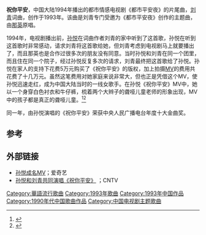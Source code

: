 '''祝你平安'''，中国大陆1994年播出的都市情感电视剧《都市平安夜》的片尾曲，[[刘青|刘青]]词曲，创作于1993年。该曲是刘青专门受邀为《都市平安夜》创作的主题曲，由[[那英|那英]]原唱。

1994年，电视剧播出前，[[孙悦_(歌手)|孙悦]]在词曲作者刘青的家中听到了这首歌，孙悦在听到这首歌时非常感动，请求刘青将这首歌给她，但刘青考虑到电视剧马上就要播出了，而且那英也是合作过很多次的朋友没有同意。当时孙悦和刘青在同一个团里，而且住在同一个院子，经过孙悦反复多次的请求，刘青最终把这首歌给了孙悦。孙悦在家人的支持下花费5万元购买了《祝你平安》的版权，加上拍摄[[MV|MV]]的费用共花费了十几万元。虽然这笔费用对她家庭来说非常大，但也正是凭借这个MV，使孙悦迅速走红，成为中国大陆当时的一线女歌手。在孙悦《祝你平安》MV中，她以一个身穿白色衬衣和牛仔裤，梳着两个大辫子的聋哑儿童老师的形象出现，MV中的孩子都是真正的聋哑儿童。<ref>{{Citeweb |title=《百年歌声》之《孙悦·祝你平安》 |url=http://tv.cntv.cn/video/C10634/a682f4a8681b4573cfe0e481c86fcbe3 |publisher=CNTV |date=2014-06-18 |access-date=2015-12-04 |archive-date=2019-06-15 |archive-url=https://web.archive.org/web/20190615140318/http://tv.cntv.cn/video/C10634/a682f4a8681b4573cfe0e481c86fcbe3 |dead-url=no }}</ref><ref>{{Citeweb |title=孙悦《祝你平安》背后的心酸 |url=http://www.iqiyi.com/v_19rrhw5e78.html |publisher=爱奇艺娱乐 |date=2014-06-18 |access-date=2015-12-04 |archive-date=2019-06-08 |archive-url=https://web.archive.org/web/20190608235221/https://www.iqiyi.com/v_19rrhw5e78.html |dead-url=no }}</ref>

同一年，由孙悦演唱的《祝你平安》荣获中央人民广播电台年度十大金曲奖。

== 参考 ==
{{reflist}}

== 外部链接 ==
* [https://web.archive.org/web/20151208154304/http://www.iqiyi.com/w_19rr6r1ti1.html 孙悦成名MV]；爱奇艺
* [http://tv.cntv.cn/video/C20274/a5119194a5ec46cc06d2169cf188ac80 孙悦和刘青共同演唱《祝你平安》] {{Wayback|url=http://tv.cntv.cn/video/C20274/a5119194a5ec46cc06d2169cf188ac80 |date=20190607004755 }}；CNTV

{{歌曲小作品}}
{{放歌九十年|cat|Z祝}}
[[Category:華語流行歌曲|Category:華語流行歌曲]]
[[Category:1993年歌曲|Category:1993年歌曲]]
[[Category:1993年中国作品|Category:1993年中国作品]]
[[Category:1990年代中国歌曲作品|Category:1990年代中国歌曲作品]]
[[Category:中国电视剧主题歌曲|Category:中国电视剧主题歌曲]]